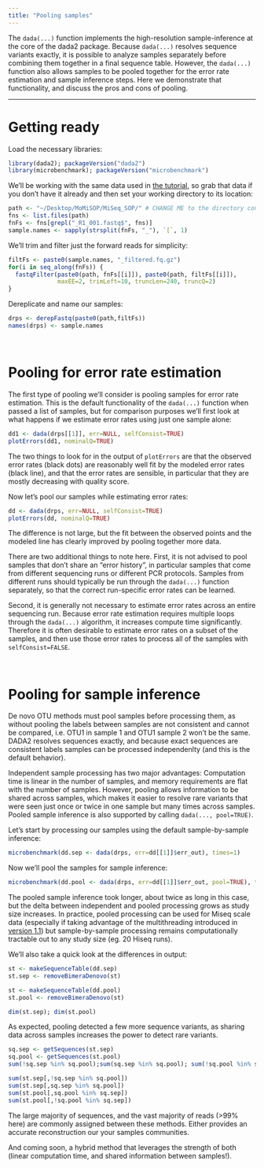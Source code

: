 ```yaml
---
title: "Pooling samples"
---
```


The `dada(...)` function implements the high-resolution sample-inference at the core of the dada2 package. Because `dada(...)` resolves sequence variants exactly, it is possible to analyze samples separately before combining them together in a final sequence table. However, the `dada(...)` function also allows samples to be pooled together for the error rate estimation and sample inference steps. Here we demonstrate that functionality, and discuss the pros and cons of pooling.

-----------------------

# Getting ready

Load the necessary libraries:
```r
library(dada2); packageVersion("dada2")
library(microbenchmark); packageVersion("microbenchmark")
```

We'll be working with the same data used in [the tutorial](tutorial.html), so grab that data if you don't have it already and then set your working directory to its location:

```r
path <- "~/Desktop/MoMiSOP/MiSeq_SOP/" # CHANGE ME to the directory containing the fastq files after unzipping.
fns <- list.files(path)
fnFs <- fns[grepl("_R1_001.fastq$", fns)]
sample.names <- sapply(strsplit(fnFs, "_"), `[`, 1)
```

We'll trim and filter just the forward reads for simplicity:
```r
filtFs <- paste0(sample.names, "_filtered.fq.gz")
for(i in seq_along(fnFs)) {
  fastqFilter(paste0(path, fnFs[[i]]), paste0(path, filtFs[[i]]),
              maxEE=2, trimLeft=10, truncLen=240, truncQ=2)
}
```

Dereplicate and name our samples:

```r
drps <- derepFastq(paste0(path,filtFs))
names(drps) <- sample.names
```

&nbsp;

# Pooling for error rate estimation

The first type of pooling we'll consider is pooling samples for error rate estimation. This is the default functionality of the `dada(...)` function when passed a list of samples, but for comparison purposes we'll first look at what happens if we estimate error rates using just one sample alone:

```r
dd1 <- dada(drps[[1]], err=NULL, selfConsist=TRUE)
plotErrors(dd1, nominalQ=TRUE)
```

The two things to look for in the output of `plotErrors` are that the observed error rates (black dots) are reasonably well fit by the modeled error rates (black line), and that the error rates are sensible, in particular that they are mostly decreasing with quality score.

Now let's pool our samples while estimating error rates:
```r
dd <- dada(drps, err=NULL, selfConsist=TRUE)
plotErrors(dd, nominalQ=TRUE)
```

The difference is not large, but the fit between the observed points and the modeled line has clearly improved by pooling together more data. 

There are two additional things to note here. First, it is not advised to pool samples that don't share an "error history", in particular samples that come from different sequencing runs or different PCR protocols. Samples from different runs should typically be run through the `dada(...)` function separately, so that the correct run-specific error rates can be learned.

Second, it is generally not necessary to estimate error rates across an entire sequencing run. Because error rate estimation requires multiple loops through the `dada(...)` algorithm, it increases compute time significantly. Therefore it is often desirable to estimate error rates on a subset of the samples, and then use those error rates to process all of the samples with `selfConsist=FALSE`.

&nbsp;

# Pooling for sample inference

De novo OTU methods must pool samples before processing them, as without pooling the labels between samples are not consistent and cannot be compared, i.e. OTU1 in sample 1 and OTU1 sample 2 won't be the same. DADA2 resolves sequences exactly, and because exact sequences are consistent labels samples can be processed independenlty (and this is the default behavior).

Independent sample processing has two major advantages: Computation time is linear in the number of samples, and memory requirements are flat with the number of samples. However, pooling allows information to be shared across samples, which makes it easier to resolve rare variants that were seen just once or twice in one sample but many times across samples. Pooled sample inference is also supported by calling `dada(..., pool=TRUE)`.

Let's start by processing our samples using the default sample-by-sample inference:
```r
microbenchmark(dd.sep <- dada(drps, err=dd[[1]]$err_out), times=1)
```

Now we'll pool the samples for sample inference:
```r
microbenchmark(dd.pool <- dada(drps, err=dd[[1]]$err_out, pool=TRUE), times=1)
```

The pooled sample inference took longer, about twice as long in this case, but the delta between independent and pooled processing grows as study size increases. In practice, pooled processing can be used for Miseq scale data (especially if taking advantage of the multithreading introduced in [version 1.1](https://github.com/benjjneb/dada2)) but sample-by-sample processing remains computationally tractable out to any study size (eg. 20 Hiseq runs).

We'll also take a quick look at the differences in output:
```r
st <- makeSequenceTable(dd.sep)
st.sep <- removeBimeraDenovo(st)

st <- makeSequenceTable(dd.pool)
st.pool <- removeBimeraDenovo(st)

dim(st.sep); dim(st.pool)
```

As expected, pooling detected a few more sequence variants, as sharing data across samples increases the power to detect rare variants.

```r
sq.sep <- getSequences(st.sep)
sq.pool <- getSequences(st.pool)
sum(!sq.sep %in% sq.pool);sum(sq.sep %in% sq.pool); sum(!sq.pool %in% sq.sep)

sum(st.sep[,!sq.sep %in% sq.pool])
sum(st.sep[,sq.sep %in% sq.pool])
sum(st.pool[,sq.pool %in% sq.sep])
sum(st.pool[,!sq.pool %in% sq.sep])
```

The large majority of sequences, and the vast majority of reads (>99% here) are commonly assigned between these methods. Either provides an accurate reconstruction our your samples communities. 

And coming soon, a hybrid method that leverages the strength of both (linear computation time, and shared information between samples!).


